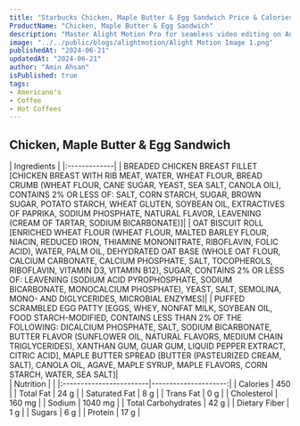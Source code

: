 ```yaml
---
title: "Starbucks Chicken, Maple Butter & Egg Sandwich Price & Calories"
ProductName: "Chicken, Maple Butter & Egg Sandwich" 
description: "Master Alight Motion Pro for seamless video editing on Android, iOS, and Tablets with our ultimate guide, unlocking advanced features and elevating your skills in 2024!"
image: "../../public/blogs/alightmotion/Alight Motion Image 1.png"
publishedAt: "2024-06-21"
updatedAt: "2024-06-21"
author: "Amin Ahsan"
isPublished: true
tags:
- Americano's
- Coffee
- Hot Coffees   
---
```


 
## Chicken, Maple Butter & Egg Sandwich 
 
<div className="tables-container">
  <div className="table-wrapper">
    | Ingredients  |  
    |:-------------|
    | BREADED CHICKEN BREAST FILLET [CHICKEN BREAST WITH RIB MEAT, WATER, WHEAT FLOUR, BREAD CRUMB (WHEAT FLOUR, CANE SUGAR, YEAST, SEA SALT, CANOLA OIL), CONTAINS 2% OR LESS OF: SALT, CORN STARCH, SUGAR, BROWN SUGAR, POTATO STARCH, WHEAT GLUTEN, SOYBEAN OIL, EXTRACTIVES OF PAPRIKA, SODIUM PHOSPHATE, NATURAL FLAVOR, LEAVENING (CREAM OF TARTAR, SODIUM BICARBONATE)]|
    | OAT BISCUIT ROLL [ENRICHED WHEAT FLOUR (WHEAT FLOUR, MALTED BARLEY FLOUR, NIACIN, REDUCED IRON, THIAMINE MONONITRATE, RIBOFLAVIN, FOLIC ACID), WATER, PALM OIL, DEHYDRATED OAT BASE (WHOLE OAT FLOUR, CALCIUM CARBONATE, CALCIUM PHOSPHATE, SALT, TOCOPHEROLS, RIBOFLAVIN, VITAMIN D3, VITAMIN B12), SUGAR, CONTAINS 2% OR LESS OF: LEAVENING (SODIUM ACID PYROPHOSPHATE, SODIUM BICARBONATE, MONOCALCIUM PHOSPHATE), YEAST, SALT, SEMOLINA, MONO- AND DIGLYCERIDES, MICROBIAL ENZYMES]|
    | PUFFED SCRAMBLED EGG PATTY [EGGS, WHEY, NONFAT MILK, SOYBEAN OIL, FOOD STARCH-MODIFIED, CONTAINS LESS THAN 2% OF THE FOLLOWING: DICALCIUM PHOSPHATE, SALT, SODIUM BICARBONATE, BUTTER FLAVOR (SUNFLOWER OIL, NATURAL FLAVORS, MEDIUM CHAIN TRIGLYCERIDES), XANTHAN GUM, GUAR GUM, LIQUID PEPPER EXTRACT, CITRIC ACID], MAPLE BUTTER SPREAD [BUTTER (PASTEURIZED CREAM, SALT), CANOLA OIL, AGAVE, MAPLE SYRUP, MAPLE FLAVORS, CORN STARCH, WATER, SEA SALT]|
  </div>
  <div className="table-wrapper">
    | Nutrition               |                      |  
    |:------------------------|---------------------:|
    | Calories                | 450                  |
    | Total Fat               | 24 g                 |
    | Saturated Fat           | 8 g                  |
    | Trans Fat               | 0 g                  |
    | Cholesterol             | 160 mg               |
    | Sodium                  | 1040 mg              |
    | Total Carbohydrates     | 42 g                 |
    | Dietary Fiber           | 1 g                  |
    | Sugars                  | 6 g                  |
    | Protein                 | 17 g                 |
  </div>
</div>
<style jsx>{`
  .tables-container {
    display: flex;
    flex-direction: row;
    gap: 30px;
  }
  .table-wrapper {
    width: 500px; /* Adjust as needed */
  }
  @media (max-width: 768px) {
    .tables-container {
      flex-direction: column;
      gap: 0px; /* Adjust as needed */
    }
    .table-wrapper {
      width: 100%; /* Adjust as needed */
    }
  }
`}</style>